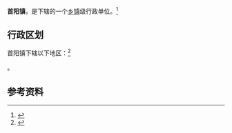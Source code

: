 {{multiple issues|
{{expand|time=2013-03-22T17:09:39+00:00}}
{{expert|time=2013-03-22T17:09:39+00:00}}
{{trivia|time=2013-03-22T17:09:39+00:00}}
}}
{{中国乡级行政区|62/11/22/102/000}}

'''首阳镇'''，是{{PRC admin/fullname|62/11/22/102/000|3}}下辖的一个[[乡镇|乡镇]]级行政单位。<ref>{{PRC admin/ref sgc|{{PRC admin/parent|62/11/22/102/000}}}}</ref>

== 行政区划 ==

首阳镇下辖以下地区：<ref>{{PRC admin/ref sgc|62/11/22/102/000}}</ref>

{{PRC admin/children|62/11/22/102/000}}。

== 参考资料 ==

{{reflist}}

{{行政区划小作品}}
{{PRC admin/navcat|62/11/22/102/000}}